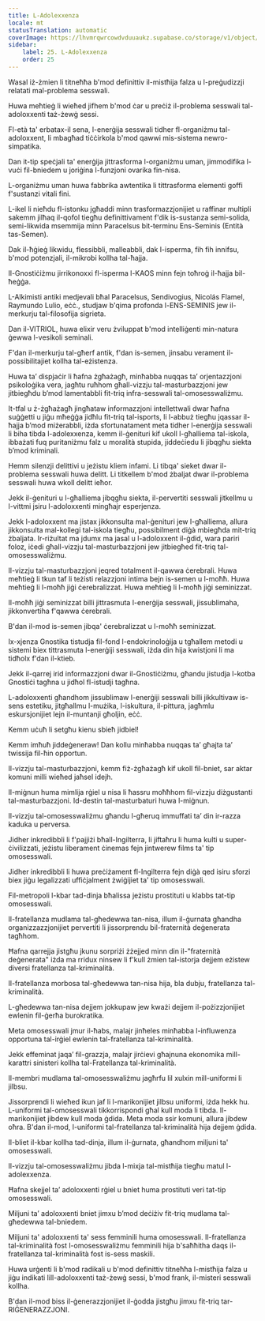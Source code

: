 ```yaml
---
title: L-Adolexxenza
locale: mt
statusTranslation: automatic
coverImage: https://lhvmrqwrcowdvduuaukz.supabase.co/storage/v1/object/public/strapi-uploads/small_cover-educacion-fundamental.webp-2d51a7828a2b1309555be27f7e2a61a0.webp
sidebar:
    label: 25. L-Adolexxenza
    order: 25
---
```

Wasal iż-żmien li titneħħa b'mod definittiv il-mistħija falza u l-preġudizzji relatati mal-problema sesswali.

Huwa meħtieġ li wieħed jifhem b'mod ċar u preċiż il-problema sesswali tal-adoloxxenti taż-żewġ sessi.

Fl-età ta' erbatax-il sena, l-enerġija sesswali tidher fl-organiżmu tal-adoloxxent, li mbagħad tiċċirkola b'mod qawwi mis-sistema newro-simpatika.

Dan it-tip speċjali ta' enerġija jittrasforma l-organiżmu uman, jimmodifika l-vuċi fil-bniedem u joriġina l-funzjoni ovarika fin-nisa.

L-organiżmu uman huwa fabbrika awtentika li tittrasforma elementi goffi f'sustanzi vitali fini.

L-ikel li nieħdu fl-istonku jgħaddi minn trasformazzjonijiet u raffinar multipli sakemm jilħaq il-qofol tiegħu definittivament f'dik is-sustanza semi-solida, semi-likwida msemmija minn Paracelsus bit-terminu Ens-Seminis (Entità tas-Semen).

Dak il-ħġieġ likwidu, flessibbli, malleabbli, dak l-isperma, fih fih innifsu, b'mod potenzjali, il-mikrobi kollha tal-ħajja.

Il-Gnostiċiżmu jirrikonoxxi fl-isperma l-KAOS minn fejn toħroġ il-ħajja bil-ħeġġa.

L-Alkimisti antiki medjevali bħal Paracelsus, Sendivogius, Nicolás Flamel, Raymundo Lulio, eċċ., studjaw b'qima profonda l-ENS-SEMINIS jew il-merkurju tal-filosofija sigrieta.

Dan il-VITRIOL, huwa elixir veru żviluppat b'mod intelliġenti min-natura ġewwa l-vesikoli seminali.

F'dan il-merkurju tal-għerf antik, f'dan is-semen, jinsabu verament il-possibilitajiet kollha tal-eżistenza.

Huwa ta’ dispjaċir li ħafna żgħażagħ, minħabba nuqqas ta’ orjentazzjoni psikoloġika vera, jagħtu ruħhom għall-vizzju tal-masturbazzjoni jew jitbiegħdu b’mod lamentabbli fit-triq infra-sesswali tal-omosesswaliżmu.

It-tfal u ż-żgħażagħ jingħataw informazzjoni intellettwali dwar ħafna suġġetti u jiġu mħeġġa jidħlu fit-triq tal-isports, li l-abbuż tiegħu jqassar il-ħajja b’mod miżerabbli, iżda sfortunatament meta tidher l-enerġija sesswali li biha tibda l-adolexxenza, kemm il-ġenituri kif ukoll l-għalliema tal-iskola, ibbażati fuq puritaniżmu falz u moralità stupida, jiddeċiedu li jibqgħu siekta b’mod kriminali.

Hemm silenzji delittivi u jeżistu kliem infami. Li tibqa' sieket dwar il-problema sesswali huwa delitt. Li titkellem b'mod żbaljat dwar il-problema sesswali huwa wkoll delitt ieħor.

Jekk il-ġenituri u l-għalliema jibqgħu siekta, il-pervertiti sesswali jitkellmu u l-vittmi jsiru l-adoloxxenti mingħajr esperjenza.

Jekk l-adoloxxent ma jistax jikkonsulta mal-ġenituri jew l-għalliema, allura jikkonsulta mal-kollegi tal-iskola tiegħu, possibilment diġà mbiegħda mit-triq żbaljata. Ir-riżultat ma jdumx ma jasal u l-adoloxxent il-ġdid, wara pariri foloz, iċedi għall-vizzju tal-masturbazzjoni jew jitbiegħed fit-triq tal-omosesswaliżmu.

Il-vizzju tal-masturbazzjoni jeqred totalment il-qawwa ċerebrali. Huwa meħtieġ li tkun taf li teżisti relazzjoni intima bejn is-semen u l-moħħ. Huwa meħtieġ li l-moħħ jiġi ċerebralizzat. Huwa meħtieġ li l-moħħ jiġi seminizzat.

Il-moħħ jiġi seminizzat billi jittrasmuta l-enerġija sesswali, jissublimaha, jikkonvertiha f'qawwa ċerebrali.

B'dan il-mod is-semen jibqa' ċerebralizzat u l-moħħ seminizzat.

Ix-xjenza Gnostika tistudja fil-fond l-endokrinoloġija u tgħallem metodi u sistemi biex tittrasmuta l-enerġiji sesswali, iżda din hija kwistjoni li ma tidħolx f'dan il-ktieb.

Jekk il-qarrej irid informazzjoni dwar il-Gnostiċiżmu, għandu jistudja l-kotba Gnostiċi tagħna u jidħol fl-istudji tagħna.

L-adoloxxenti għandhom jissublimaw l-enerġiji sesswali billi jikkultivaw is-sens estetiku, jitgħallmu l-mużika, l-iskultura, il-pittura, jagħmlu eskursjonijiet lejn il-muntanji għoljin, eċċ.

Kemm uċuħ li setgħu kienu sbieħ jidbiel!

Kemm imħuħ jiddeġeneraw! Dan kollu minħabba nuqqas ta’ għajta ta’ twissija fil-ħin opportun.

Il-vizzju tal-masturbazzjoni, kemm fiż-żgħażagħ kif ukoll fil-bniet, sar aktar komuni milli wieħed jaħsel idejh.

Il-miġnun huma mimlija rġiel u nisa li ħassru moħħhom fil-vizzju diżgustanti tal-masturbazzjoni. Id-destin tal-masturbaturi huwa l-miġnun.

Il-vizzju tal-omosesswaliżmu għandu l-għeruq immuffati ta’ din ir-razza kaduka u perversa.

Jidher inkredibbli li f'pajjiżi bħall-Ingilterra, li jiftaħru li huma kulti u super-ċivilizzati, jeżistu liberament ċinemas fejn jintwerew films ta' tip omosesswali.

Jidher inkredibbli li huwa preċiżament fl-Ingilterra fejn diġà qed isiru sforzi biex jiġu legalizzati uffiċjalment żwiġijiet ta' tip omosesswali.

Fil-metropoli l-kbar tad-dinja bħalissa jeżistu prostituti u klabbs tat-tip omosesswali.

Il-fratellanza mudlama tal-għedewwa tan-nisa, illum il-ġurnata għandha organizzazzjonijiet pervertiti li jissorprendu bil-fraternità deġenerata tagħhom.

Ħafna qarrejja jistgħu jkunu sorpriżi żżejjed minn din il-"fraternità deġenerata" iżda ma rridux ninsew li f'kull żmien tal-istorja dejjem eżistew diversi fratellanza tal-kriminalità.

Il-fratellanza morbosa tal-għedewwa tan-nisa hija, bla dubju, fratellanza tal-kriminalità.

L-għedewwa tan-nisa dejjem jokkupaw jew kważi dejjem il-pożizzjonijiet ewlenin fil-ġerħa burokratika.

Meta omosesswali jmur il-ħabs, malajr jinħeles minħabba l-influwenza opportuna tal-irġiel ewlenin tal-fratellanza tal-kriminalità.

Jekk effeminat jaqa’ fil-grazzja, malajr jirċievi għajnuna ekonomika mill-karattri sinisteri kollha tal-Fratellanza tal-kriminalità.

Il-membri mudlama tal-omosesswaliżmu jagħrfu lil xulxin mill-uniformi li jilbsu.

Jissorprendi li wieħed ikun jaf li l-marikonijiet jilbsu uniformi, iżda hekk hu. L-uniformi tal-omosesswali tikkorrispondi għal kull moda li tibda. Il-marikonijiet jibdew kull moda ġdida. Meta moda ssir komuni, allura jibdew oħra. B'dan il-mod, l-uniformi tal-fratellanza tal-kriminalità hija dejjem ġdida.

Il-bliet il-kbar kollha tad-dinja, illum il-ġurnata, għandhom miljuni ta' omosesswali.

Il-vizzju tal-omosesswaliżmu jibda l-mixja tal-mistħija tiegħu matul l-adolexxenza.

Ħafna skejjel ta’ adoloxxenti rġiel u bniet huma prostituti veri tat-tip omosesswali.

Miljuni ta’ adoloxxenti bniet jimxu b’mod deċiżiv fit-triq mudlama tal-għedewwa tal-bniedem.

Miljuni ta' adoloxxenti ta' sess femminili huma omosesswali. Il-fratellanza tal-kriminalità fost l-omosesswaliżmu femminili hija b'saħħitha daqs il-fratellanza tal-kriminalità fost is-sess maskili.

Huwa urġenti li b'mod radikali u b'mod definittiv titneħħa l-mistħija falza u jiġu indikati lill-adoloxxenti taż-żewġ sessi, b'mod frank, il-misteri sesswali kollha.

B'dan il-mod biss il-ġenerazzjonijiet il-ġodda jistgħu jimxu fit-triq tar-RIĠENERAZZJONI.

